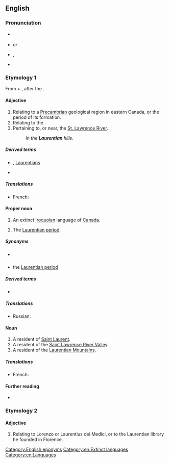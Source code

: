 ==English==
{{wikipedia}}

===Pronunciation===
* {{a|Canada}} {{IPA|/ləˈɹenʃən/|lang=en}}
* {{a|UK}} {{IPA|/lɒˈɹɛnʃən/|lang=en}} ''or'' {{IPA|/lɒˈɹɛnʃi.ən/|lang=en}}
* {{a|US}} {{enPR|lä-rĕnʹshən}}, {{IPA|/lɑˈɹɛnʃən/|lang=en}}
* {{homophones|lang=en|Laurencian|Lawrentian}}

===Etymology 1===
From {{etyl|la|en}} {{m|la|Laurentius||Laurence}} + {{m|en|-ian}}, after the {{m|en|St. Lawrence River}}.

====Adjective====
{{en-adj|-}}

# Relating to a [[Precambrian]] geological region in eastern Canada, or the period of its formation.
# Relating to the {{w|Laurentian Mountains}}.
# Pertaining to, or near, the [[w:Saint Lawrence River|St. Lawrence River]].
#: ''In the '''Laurentian''' hills.''

=====Derived terms=====
* {{w|Laurentian Mountains}}, [[Laurentians]]
* {{l|en|Laurentian Shield}}

=====Translations=====
{{checktrans-top}}
* French: {{t+|fr|laurentien}}
{{trans-mid}}
{{trans-bottom}}

====Proper noun====
{{en-proper noun}}

# An extinct [[Iroquoian]] language of [[Canada]].
# {{lb|en|geology}} The [[Laurentian period]].

=====Synonyms=====
* {{sense|language}} {{l|en|St. Lawrence Iroquoian}}
* {{sense|geology}} the [[Laurentian period]]

=====Derived terms=====
* {{l|en|Laurentian period}}<!--the lower of the two divisions of the [[Archaean]] age. Synonym: the [[Laurentian]]-->

=====Translations=====
{{trans-top|Iroquoian language}}
* Russian: {{t|ru|лаврентийский|tr=}}
{{trans-mid}}
{{trans-bottom}}

{{trans-top|Laurentian period}}
{{trans-mid}}
{{trans-bottom}}

====Noun====
{{en-noun}}

# A resident of [[Saint Laurent]].
# A resident of the [[Saint Lawrence River Valley]].
# A resident of the [[Laurentian Mountains]].

=====Translations=====
{{trans-top}}
* French: {{t+|fr|Laurentien}}
{{trans-mid}}
{{trans-bottom}}

====Further reading====
* {{ethnologue|code=lre}}

===Etymology 2===

====Adjective====
{{en-adj|-}}

# Relating to Lorenzo or Laurentius dei Medici, or to the Laurentian library he founded in Florence.

[[Category:English eponyms]]
[[Category:en:Extinct languages]]
[[Category:en:Languages]]